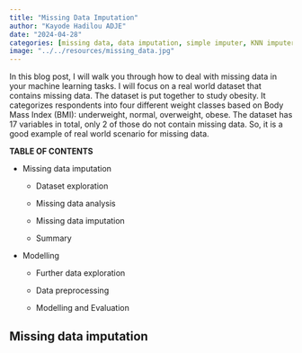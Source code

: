 ```yaml
---
title: "Missing Data Imputation"
author: "Kayode Hadilou ADJE"
date: "2024-04-28"
categories: [missing data, data imputation, simple imputer, KNN imputer, iterative imputer]
image: "../../resources/missing_data.jpg"
---
```


In this blog post, I will walk you through how to deal with missing data in your machine learning tasks. I will focus on a real world dataset that contains missing data. 
The dataset is put together to study obesity. It categorizes respondents into four different weight classes based on Body Mass Index (BMI): underweight, normal, overweight, obese. The dataset has 17 variables in total, only 2 of those do not contain missing data. So, it is a good example of real world scenario for missing data.


**TABLE OF CONTENTS**

- Missing data imputation

    - Dataset  exploration

    - Missing data analysis

    - Missing data imputation

    - Summary

- Modelling

    - Further data exploration

    - Data preprocessing

    - Modelling and Evaluation


## Missing data imputation


